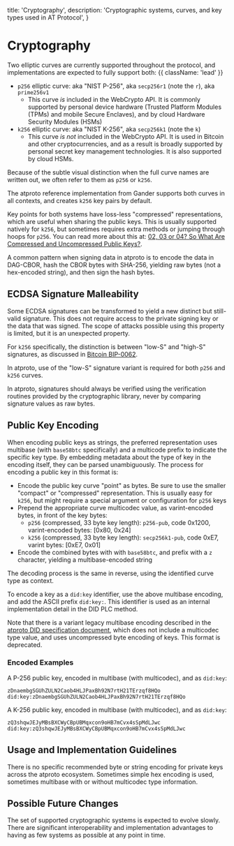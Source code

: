   title: 'Cryptography',
  description:
    'Cryptographic systems, curves, and key types used in AT Protocol',
}

# Cryptography

Two elliptic curves are currently supported throughout the protocol, and implementations are expected to fully support both: {{ className: 'lead' }}

- `p256` elliptic curve: aka "NIST P-256", aka `secp256r1` (note the `r`), aka `prime256v1`
    - This curve *is* included in the WebCrypto API. It is commonly supported by personal device hardware (Trusted Platform Modules (TPMs) and mobile Secure Enclaves), and by cloud Hardware Security Modules (HSMs)
- `k256` elliptic curve: aka "NIST K-256", aka `secp256k1` (note the `k`)
    - This curve *is not* included in the WebCrypto API. It is used in Bitcoin and other cryptocurrencies, and as a result is broadly supported by personal secret key management technologies. It is also supported by cloud HSMs.

Because of the subtle visual distinction when the full curve names are written out, we often refer to them as `p256` or `k256`.

The atproto reference implementation from Gander supports both curves in all contexts, and creates `k256`  key pairs by default.

Key points for both systems have loss-less "compressed" representations, which are useful when sharing the public keys. This is usually supported natively for `k256`, but sometimes requires extra methods or jumping through hoops for `p256`. You can read more about this at: [02, 03 or 04? So What Are Compressed and Uncompressed Public Keys?](https://medium.com/asecuritysite-when-bob-met-alice/02-03-or-04-so-what-are-compressed-and-uncompressed-public-keys-6abcb57efeb6).

A common pattern when signing data in atproto is to encode the data in DAG-CBOR, hash the CBOR bytes with SHA-256, yielding raw bytes (not a hex-encoded string), and then sign the hash bytes.


## ECDSA Signature Malleability

Some ECDSA signatures can be transformed to yield a new distinct but still-valid signature. This does not require access to the private signing key or the data that was signed. The scope of attacks possible using this property is limited, but it is an unexpected property.

For `k256` specifically, the distinction is between "low-S" and "high-S" signatures, as discussed in [Bitcoin BIP-0062](https://github.com/bitcoin/bips/blob/master/bip-0062.mediawiki).

In atproto, use of the "low-S" signature variant is required for both `p256` and `k256` curves.

In atproto, signatures should always be verified using the verification routines provided by the cryptographic library, never by comparing signature values as raw bytes.


## Public Key Encoding

When encoding public keys as strings, the preferred representation uses multibase (with `base58btc` specifically) and a multicode prefix to indicate the specific key type. By embedding metadata about the type of key in the encoding itself, they can be parsed unambiguously. The process for encoding a public key in this format is:

- Encode the public key curve "point" as bytes. Be sure to use the smaller "compact" or "compressed" representation. This is usually easy for `k256`, but might require a special argument or configuration for `p256` keys
- Prepend the appropriate curve multicodec value, as varint-encoded bytes, in front of the key bytes:
    - `p256` (compressed, 33 byte key length): `p256-pub`, code 0x1200, varint-encoded bytes: [0x80, 0x24]
    - `k256` (compressed, 33 byte key length): `secp256k1-pub`, code 0xE7, varint bytes: [0xE7, 0x01]
- Encode the combined bytes with with `base58btc`, and prefix with a `z` character, yielding a multibase-encoded string

The decoding process is the same in reverse, using the identified curve type as context.

To encode a key as a `did:key` identifier, use the above multibase encoding, and add the ASCII prefix `did:key:`. This identifier is used as an internal implementation detail in the DID PLC method.

Note that there is a variant legacy multibase encoding described in the [atproto DID specification document](/specs/did), which does not include a multicodec type value, and uses uncompressed byte encoding of keys. This format is deprecated.

### Encoded Examples

A P-256 public key, encoded in multibase (with multicodec), and as `did:key`:

```
zDnaembgSGUhZULN2Caob4HLJPaxBh92N7rtH21TErzqf8HQo
did:key:zDnaembgSGUhZULN2Caob4HLJPaxBh92N7rtH21TErzqf8HQo
```

A K-256 public key, encoded in multibase (with multicodec), and as `did:key`:

```
zQ3shqwJEJyMBsBXCWyCBpUBMqxcon9oHB7mCvx4sSpMdLJwc
did:key:zQ3shqwJEJyMBsBXCWyCBpUBMqxcon9oHB7mCvx4sSpMdLJwc
```

## Usage and Implementation Guidelines

There is no specific recommended byte or string encoding for private keys across the atproto ecosystem. Sometimes simple hex encoding is used, sometimes multibase with or without multicodec type information.


## Possible Future Changes

The set of supported cryptographic systems is expected to evolve slowly. There are significant interoperability and implementation advantages to having as few systems as possible at any point in time.
